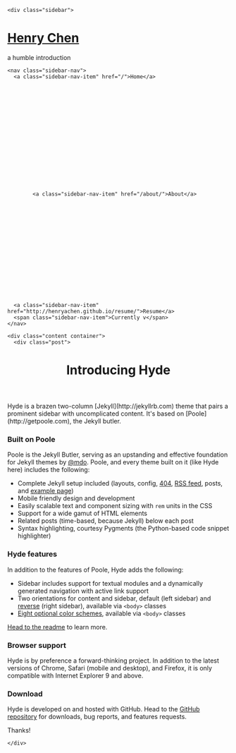 <!DOCTYPE html>
<html xmlns="http://www.w3.org/1999/xhtml" xml:lang="en" lang="en-us">

  <head>
  <link href="http://gmpg.org/xfn/11" rel="profile">
  <meta http-equiv="X-UA-Compatible" content="IE=edge">
  <meta http-equiv="content-type" content="text/html; charset=utf-8">

  <!-- Enable responsiveness on mobile devices-->
  <meta name="viewport" content="width=device-width, initial-scale=1.0, maximum-scale=1">

  <title>
    
      Introducing Hyde &middot; Henry Chen
    
  </title>

  <!-- CSS -->
  <link rel="stylesheet" href="/public/css/poole.css">
  <link rel="stylesheet" href="/public/css/syntax.css">
  <link rel="stylesheet" href="/public/css/hyde.css">
  <link rel="stylesheet" href="http://fonts.googleapis.com/css?family=PT+Sans:400,400italic,700|Abril+Fatface">

  <!-- Icons -->
  <link rel="apple-touch-icon-precomposed" sizes="144x144" href="/public/apple-touch-icon-144-precomposed.png">
                                 <link rel="shortcut icon" href="/public/favicon.ico">

  <!-- RSS -->
  <link rel="alternate" type="application/rss+xml" title="RSS" href="/atom.xml">
</head>


  <body>

    <div class="sidebar">
  <div class="container sidebar-sticky">
    <div class="sidebar-about">
      <h1>
        <a href="/">
          Henry Chen
        </a>
      </h1>
      <p class="lead">a humble introduction <br></p>
    </div>

    <nav class="sidebar-nav">
      <a class="sidebar-nav-item" href="/">Home</a>
      

      
      
        
          
        
      
        
          
        
      
        
          
        
      
        
          
            <a class="sidebar-nav-item" href="/about/">About</a>
          
        
      
        
      
        
      
        
          
        
      
        
      
        
          
        
      
      <a class="sidebar-nav-item" href="http://henryachen.github.io/resume/">Resume</a>
      <span class="sidebar-nav-item">Currently v</span>
    </nav>

  </div>
</div>


    <div class="content container">
      <div class="post">

  <header class="post-header">
    <h1 class="post-title">Introducing Hyde</h1>
    <p class="post-meta"></p>
  </header>

  <article class="post-content">
    Hyde is a brazen two-column [Jekyll](http://jekyllrb.com) theme that pairs a prominent sidebar with uncomplicated content. It's based on [Poole](http://getpoole.com), the Jekyll butler.

### Built on Poole

Poole is the Jekyll Butler, serving as an upstanding and effective foundation for Jekyll themes by [@mdo](https://twitter.com/mdo). Poole, and every theme built on it (like Hyde here) includes the following:

* Complete Jekyll setup included (layouts, config, [404](/404), [RSS feed](/atom.xml), posts, and [example page](/about))
* Mobile friendly design and development
* Easily scalable text and component sizing with `rem` units in the CSS
* Support for a wide gamut of HTML elements
* Related posts (time-based, because Jekyll) below each post
* Syntax highlighting, courtesy Pygments (the Python-based code snippet highlighter)

### Hyde features

In addition to the features of Poole, Hyde adds the following:

* Sidebar includes support for textual modules and a dynamically generated navigation with active link support
* Two orientations for content and sidebar, default (left sidebar) and [reverse](https://github.com/poole/lanyon#reverse-layout) (right sidebar), available via `<body>` classes
* [Eight optional color schemes](https://github.com/poole/hyde#themes), available via `<body>` classes

[Head to the readme](https://github.com/poole/hyde#readme) to learn more.

### Browser support

Hyde is by preference a forward-thinking project. In addition to the latest versions of Chrome, Safari (mobile and desktop), and Firefox, it is only compatible with Internet Explorer 9 and above.

### Download

Hyde is developed on and hosted with GitHub. Head to the <a href="https://github.com/poole/hyde">GitHub repository</a> for downloads, bug reports, and features requests.

Thanks!

  </article>

</div>

    </div>

  </body>
</html>
